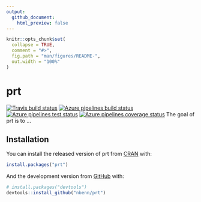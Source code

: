 ```yaml
---
output:
  github_document:
    html_preview: false
---
```


<!-- README.md is generated from README.Rmd. Please edit that file -->

```r
knitr::opts_chunk$set(
  collapse = TRUE,
  comment = "#>",
  fig.path = "man/figures/README-",
  out.width = "100%"
)
```

# prt

<!-- badges: start -->
  [![Travis build status](https://travis-ci.org/nbenn/prt.svg?branch=master)](https://travis-ci.org/nbenn/prt)
[![Azure pipelines build status](https://img.shields.io/azure-devops/build/nbenn/prt/2)](https://dev.azure.com/nbenn/prt/_build/latest?definitionId=1&branchName=master)
[![Azure pipelines test status](https://img.shields.io/azure-devops/tests/nbenn/prt/2?color=brightgreen&compact_message)](https://dev.azure.com/nbenn/prt/_build/latest?definitionId=1&branchName=master)
[![Azure pipelines coverage status](https://img.shields.io/azure-devops/coverage/nbenn/prt/2)](https://dev.azure.com/nbenn/prt/_build/latest?definitionId=1&branchName=master)
<!-- badges: end -->
The goal of prt is to ...

## Installation

You can install the released version of prt from [CRAN](https://CRAN.R-project.org) with:

``` r
install.packages("prt")
```

And the development version from [GitHub](https://github.com/) with:

``` r
# install.packages("devtools")
devtools::install_github("nbenn/prt")
```
